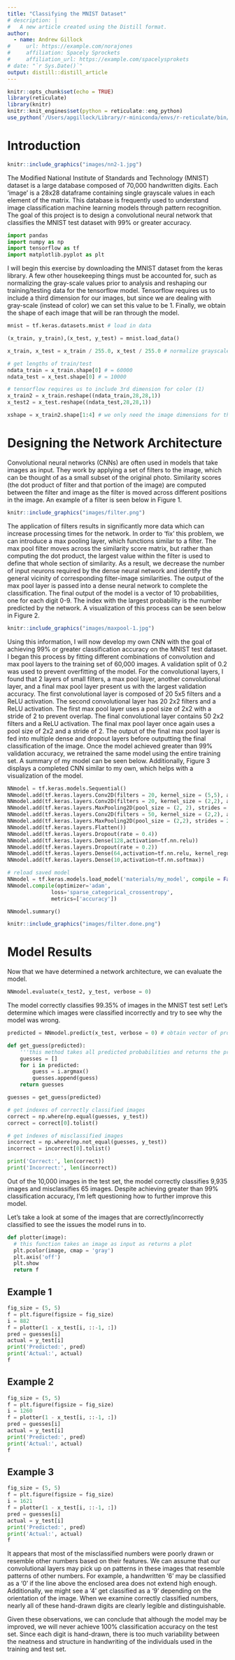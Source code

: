 ```yaml
---
title: "Classifying the MNIST Dataset"
# description: |
#   A new article created using the Distill format.
author:
  - name: Andrew Gillock
#     url: https://example.com/norajones
#     affiliation: Spacely Sprockets
#     affiliation_url: https://example.com/spacelysprokets
# date: "`r Sys.Date()`"
output: distill::distill_article
---
```


```r
knitr::opts_chunk$set(echo = TRUE)
library(reticulate)
library(knitr)
knitr::knit_engines$set(python = reticulate::eng_python)
use_python('/Users/apgillock/Library/r-miniconda/envs/r-reticulate/bin/python')
```

# Introduction

```r
knitr::include_graphics("images/nn2-1.jpg")
```

The Modified National Institute of Standards and Technology (MNIST) dataset is a large database composed of 70,000 handwritten digits. Each 'image' is a 28x28 dataframe containing single grayscale values in each element of the matrix. This database is frequently used to understand image classification machine learning models through pattern recognition. The goal of this project is to design a convolutional neural network that classifies the MNIST test dataset with 99% or greater accuracy. 

```python
import pandas
import numpy as np
import tensorflow as tf
import matplotlib.pyplot as plt
```

I will begin this exercise by downloading the MNIST dataset from the keras library. A few other housekeeping things must be accounted for, such as normalizing the gray-scale values prior to analysis and reshaping our training/testing data for the tensorflow model. Tensorflow requires us to include a third dimension for our images, but since we are dealing with gray-scale (instead of color) we can set this value to be 1. Finally, we obtain the shape of each image that will be ran through the model.

```python
mnist = tf.keras.datasets.mnist # load in data

(x_train, y_train),(x_test, y_test) = mnist.load_data()

x_train, x_test = x_train / 255.0, x_test / 255.0 # normalize grayscale values

# get lengths of train/test
ndata_train = x_train.shape[0] # = 60000
ndata_test = x_test.shape[0] # = 10000

# tensorflow requires us to include 3rd dimension for color (1)
x_train2 = x_train.reshape((ndata_train,28,28,1))
x_test2 = x_test.reshape((ndata_test,28,28,1))

xshape = x_train2.shape[1:4] # we only need the image dimensions for the model
```

# Designing the Network Architecture

Convolutional neural networks (CNNs) are often used in models that take images as input. They work by applying a set of filters to the image, which can be thought of as a small subset of the original photo. Similarity scores (the dot product of filter and that portion of the image) are computed between the filter and image as the filter is moved across different positions in the image. An example of a filter is seen below in Figure 1.

```r
knitr::include_graphics("images/filter.png")
```

The application of filters results in significantly more data which can increase processing times for the network. In order to 'fix' this problem, we can introduce a max pooling layer, which functions similar to a filter. The max pool filter moves across the similarity score matrix, but rather than computing the dot product, the largest value within the filter is used to define that whole section of similarity. As a result, we decrease the number of input neurons required by the dense neural network and identify the general vicinity of corresponding filter-image similarities. The output of the max pool layer is passed into a dense neural network to complete the classification. The final output of the model is a vector of 10 probabilities, one for each digit 0-9. The index with the largest probability is the number predicted by the network. A visualization of this process can be seen below in Figure 2.

```r
knitr::include_graphics("images/maxpool-1.jpg")
```

Using this information, I will now develop my own CNN with the goal of achieving 99% or greater classification accuracy on the MNIST test dataset. I began this process by fitting different combinations of convolution and max pool layers to the training set of 60,000 images. A validation split of 0.2 was used to prevent overfitting of the model. For the convolutional layers, I found that 2 layers of small filters, a max pool layer, another convolutional layer, and a final max pool layer present us with the largest validation accuracy. The first convolutional layer is composed of 20 5x5 filters and a ReLU activation. The second convolutional layer has 20 2x2 filters and a ReLU activation. The first max pool layer uses a pool size of 2x2 with a stride of 2 to prevent overlap. The final convolutional layer contains 50 2x2 filters and a ReLU activation. The final max pool layer once again uses a pool size of 2x2 and a stride of 2. The output of the final max pool layer is fed into multiple dense and dropout layers before outputting the final classification of the image. Once the model achieved greater than 99% validation accuracy, we retrained the same model using the entire training set. A summary of my model can be seen below.  Additionally, Figure 3 displays a completed CNN similar to my own, which helps with a visualization of the model.

```python
NNmodel = tf.keras.models.Sequential()
NNmodel.add(tf.keras.layers.Conv2D(filters = 20, kernel_size = (5,5), activation = tf.nn.relu, input_shape = xshape))
NNmodel.add(tf.keras.layers.Conv2D(filters = 20, kernel_size = (2,2), activation = tf.nn.relu))
NNmodel.add(tf.keras.layers.MaxPooling2D(pool_size = (2, 2), strides = 2))
NNmodel.add(tf.keras.layers.Conv2D(filters = 50, kernel_size = (2,2), activation = tf.nn.relu))
NNmodel.add(tf.keras.layers.MaxPooling2D(pool_size = (2,2), strides = 2))
NNmodel.add(tf.keras.layers.Flatten())
NNmodel.add(tf.keras.layers.Dropout(rate = 0.4))
NNmodel.add(tf.keras.layers.Dense(128,activation=tf.nn.relu))
NNmodel.add(tf.keras.layers.Dropout(rate = 0.2))
NNmodel.add(tf.keras.layers.Dense(64,activation=tf.nn.relu, kernel_regularizer = tf.keras.regularizers.l1(0.0005)))
NNmodel.add(tf.keras.layers.Dense(10,activation=tf.nn.softmax))
```

```python
# reload saved model
NNmodel = tf.keras.models.load_model('materials/my_model', compile = False)
NNmodel.compile(optimizer='adam',
              loss='sparse_categorical_crossentropy',
              metrics=['accuracy'])
```

```python
NNmodel.summary()
```

```r
knitr::include_graphics("images/filter.done.png")
```

# Model Results

Now that we have determined a network architecture, we can evaluate the model. 

```python
NNmodel.evaluate(x_test2, y_test, verbose = 0)
```

The model correctly classifies 99.35% of images in the MNIST test set! Let's determine which images were classified incorrectly and try to see why the model was wrong.

```python
predicted = NNmodel.predict(x_test, verbose = 0) # obtain vector of probabilities for each image

def get_guess(predicted):
    '''this method takes all predicted probabilities and returns the predicted classification for each image'''
    guesses = []
    for i in predicted:
        guess = i.argmax()
        guesses.append(guess)
    return guesses

guesses = get_guess(predicted)

# get indexes of correctly classified images
correct = np.where(np.equal(guesses, y_test))
correct = correct[0].tolist()

# get indexes of misclassified images
incorrect = np.where(np.not_equal(guesses, y_test))
incorrect = incorrect[0].tolist()

print('Correct:', len(correct))
print('Incorrect:', len(incorrect))
```

Out of the 10,000 images in the test set, the model correctly classifies 9,935 images and misclassifies 65 images. Despite achieving greater than 99% classification accuracy, I'm left questioning how to further improve this model. 

Let's take a look at some of the images that are correctly/incorrectly classified to see the issues the model runs in to.

```python
def plotter(image):
  # this function takes an image as input as returns a plot
  plt.pcolor(image, cmap = 'gray')
  plt.axis('off')
  plt.show
  return f
```

## Example 1
```python
fig_size = (5, 5)
f = plt.figure(figsize = fig_size)
i = 882
f = plotter(1 - x_test[i, ::-1, :])
pred = guesses[i]
actual = y_test[i]
print('Predicted:', pred)
print('Actual:', actual)
f
```

## Example 2
```python
fig_size = (5, 5)
f = plt.figure(figsize = fig_size)
i = 1260
f = plotter(1 - x_test[i, ::-1, :])
pred = guesses[i]
actual = y_test[i]
print('Predicted:', pred)
print('Actual:', actual)
f
```

## Example 3
```python
fig_size = (5, 5)
f = plt.figure(figsize = fig_size)
i = 1621
f = plotter(1 - x_test[i, ::-1, :])
pred = guesses[i]
actual = y_test[i]
print('Predicted:', pred)
print('Actual:', actual)
f
```

It appears that most of the misclassified numbers were poorly drawn or resemble other numbers based on their features. We can assume that our convolutional layers may pick up on patterns in these images that resemble patterns of other numbers. For example, a handwritten '6' may be classified as a '0' if the line above the enclosed area does not extend high enough. Additionally, we might see a '4' get classified as a '9' depending on the orientation of the image. When we examine correctly classified numbers, nearly all of these hand-drawn digits are clearly legible and distinguishable.

Given these observations, we can conclude that although the model may be improved, we will never achieve 100% classification accuracy on the test set. Since each digit is hand-drawn, there is too much variability between the neatness and structure in handwriting of the individuals used in the training and test set. 
